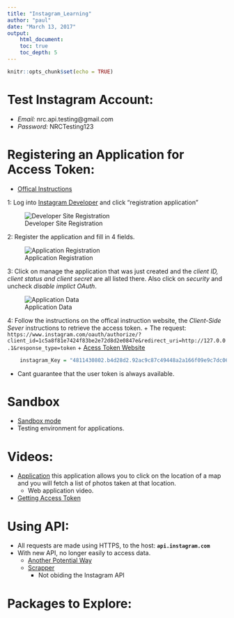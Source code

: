 ```yaml
---
title: "Instagram_Learning"
author: "paul"
date: "March 13, 2017"
output: 
    html_document:
    toc: true
    toc_depth: 5
---
```


```r
knitr::opts_chunk$set(echo = TRUE)
```

#   Test Instagram Account:
*   _Email:_ nrc.api.testing@gmail.com
*   _Password:_ NRCTesting123




#   Registering an Application for Access Token:
*   [Offical Instructions](https://www.instagram.com/developer/authentication/)

1:  Log into [Instagram Developer](https://www.instagram.com/developer) and click 
    "registration application"

![Developer Site Registration](./Instagram Report/Pictures/AccessToken_1.jpg)

2:  Register the application and fill in 4 fields. 

![Application Registration](./Instagram Report/Pictures/AccessToken_2.jpg)


3:  Click on manage the application that was just created and 
    the _client ID, client status and client secret_ are all listed there.
    Also click on _security_ and uncheck _disable implict OAuth_.

![Application Data](./Instagram Report/Pictures/AccessToken_3.jpg)

4:  Follow the instructions on the offical instruction website, 
    the _Client-Side Sever_ instructions to retrieve the access
    token. 
    +   The request: `https://www.instagram.com/oauth/authorize/?client_id=1c5a8f81e7424f83be2e72d8d2e0847e&redirect_uri=http://127.0.0.1&response_type=token`
    +   [Acess Token Website](https://elfsight.com/service/generate-instagram-access-token/)
    
    
```r

    instagram_Key = "4811430802.b4d28d2.92ac9c87c49448a2a166f09e9c7dc06d"

```    
    
*   Cant guarantee that the user token is always available. 

#   Sandbox
*   [Sandbox mode](https://www.instagram.com/developer/sandbox/)
*   Testing environment for applications. 
    
    
#   Videos:
*   [Application](https://www.youtube.com/watch?v=rfhrKWMSFKU)
    this application allows you to click on the location of a map 
    and you will fetch a list of photos taken at that location. 
    +   Web application video.

*   [Getting Access Token](https://www.youtube.com/watch?v=fGMk8daxF08)



#   Using API:
*   All requests are made using HTTPS, to the host: __`api.instagram.com`__
*   With new API, no longer easily to access data.
    +   [Another Potential Way](https://electricarchaeology.ca/2016/12/06/scraping-instagram-with-r-with-php/)
    +   [Scrapper](https://github.com/postaddictme/instagram-php-scraper)
        +   Not obiding the Instagram API

#   Packages to Explore:
